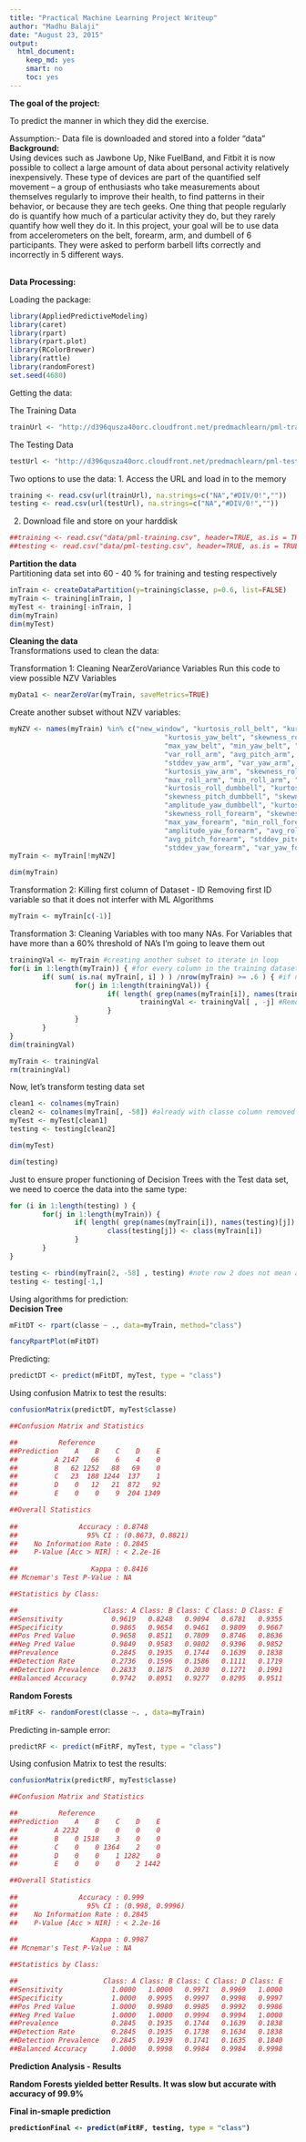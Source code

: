 ```yaml
---
title: "Practical Machine Learning Project Writeup"
author: "Madhu Balaji"
date: "August 23, 2015"
output: 
  html_document: 
    keep_md: yes
    smart: no
    toc: yes
---
```


<b>The goal of the project:</b>

To predict the manner in which they did the exercise.

Assumption:- Data file is downloaded and stored into a folder "data"
</br>
<b>Background:</b></br>
Using devices such as Jawbone Up, Nike FuelBand, and Fitbit it is now possible to collect a large amount of data about personal activity relatively inexpensively. These type of devices are part of the quantified self movement – a group of enthusiasts who take measurements about themselves regularly to improve their health, to find patterns in their behavior, or because they are tech geeks. One thing that people regularly do is quantify how much of a particular activity they do, but they rarely quantify how well they do it. In this project, your goal will be to use data from accelerometers on the belt, forearm, arm, and dumbell of 6 participants. They were asked to perform barbell lifts correctly and incorrectly in 5 different ways.

</br>
<b>Data Processing:</b></br>

Loading the package:</br>

```r

library(AppliedPredictiveModeling)
library(caret)
library(rpart)
library(rpart.plot)
library(RColorBrewer)
library(rattle)
library(randomForest)
set.seed(4680)
```

Getting the data: </br>

The Training Data

```r
trainUrl <- "http://d396qusza40orc.cloudfront.net/predmachlearn/pml-training.csv"
```
The Testing Data

```r
testUrl <- "http://d396qusza40orc.cloudfront.net/predmachlearn/pml-testing.csv"
```

Two options to use the data:
1. Access the URL and load in to the memory

```r
training <- read.csv(url(trainUrl), na.strings=c("NA","#DIV/0!",""))
testing <- read.csv(url(testUrl), na.strings=c("NA","#DIV/0!",""))
```

2. Download file and store on your harddisk

```r
##training <- read.csv("data/pml-training.csv", header=TRUE, as.is = TRUE, na.strings = c('NA','','#DIV/0!'))
##testing <- read.csv("data/pml-testing.csv", header=TRUE, as.is = TRUE, na.strings = c('NA','','#DIV/0!'))
```

<b>Partition the data</b></br>
Partitioning data set into 60 - 40 % for training and testing respectively

```r
inTrain <- createDataPartition(y=training$classe, p=0.6, list=FALSE)
myTrain <- training[inTrain, ]
myTest <- training[-inTrain, ]
dim(myTrain) 
dim(myTest)
```
<b>Cleaning the data</b></br>
Transformations used to clean the data:

Transformation 1: Cleaning NearZeroVariance Variables Run this code to view possible NZV Variables

```r
myData1 <- nearZeroVar(myTrain, saveMetrics=TRUE)
```
Create another subset without NZV variables:

```r
myNZV <- names(myTrain) %in% c("new_window", "kurtosis_roll_belt", "kurtosis_picth_belt",
                                      "kurtosis_yaw_belt", "skewness_roll_belt", "skewness_roll_belt.1", "skewness_yaw_belt",
                                      "max_yaw_belt", "min_yaw_belt", "amplitude_yaw_belt", "avg_roll_arm", "stddev_roll_arm",
                                      "var_roll_arm", "avg_pitch_arm", "stddev_pitch_arm", "var_pitch_arm", "avg_yaw_arm",
                                      "stddev_yaw_arm", "var_yaw_arm", "kurtosis_roll_arm", "kurtosis_picth_arm",
                                      "kurtosis_yaw_arm", "skewness_roll_arm", "skewness_pitch_arm", "skewness_yaw_arm",
                                      "max_roll_arm", "min_roll_arm", "min_pitch_arm", "amplitude_roll_arm", "amplitude_pitch_arm",
                                      "kurtosis_roll_dumbbell", "kurtosis_picth_dumbbell", "kurtosis_yaw_dumbbell", "skewness_roll_dumbbell",
                                      "skewness_pitch_dumbbell", "skewness_yaw_dumbbell", "max_yaw_dumbbell", "min_yaw_dumbbell",
                                      "amplitude_yaw_dumbbell", "kurtosis_roll_forearm", "kurtosis_picth_forearm", "kurtosis_yaw_forearm",
                                      "skewness_roll_forearm", "skewness_pitch_forearm", "skewness_yaw_forearm", "max_roll_forearm",
                                      "max_yaw_forearm", "min_roll_forearm", "min_yaw_forearm", "amplitude_roll_forearm",
                                      "amplitude_yaw_forearm", "avg_roll_forearm", "stddev_roll_forearm", "var_roll_forearm",
                                      "avg_pitch_forearm", "stddev_pitch_forearm", "var_pitch_forearm", "avg_yaw_forearm",
                                      "stddev_yaw_forearm", "var_yaw_forearm")
myTrain <- myTrain[!myNZV]

dim(myTrain)
```

Transformation 2: Killing first column of Dataset - ID Removing first ID variable so that it does not interfer with ML Algorithms

```r
myTrain <- myTrain[c(-1)]
```
Transformation 3: Cleaning Variables with too many NAs. For Variables that have more than a 60% threshold of NA’s I’m going to leave them out

```r
trainingVal <- myTrain #creating another subset to iterate in loop
for(i in 1:length(myTrain)) { #for every column in the training dataset
        if( sum( is.na( myTrain[, i] ) ) /nrow(myTrain) >= .6 ) { #if n?? NAs > 60% of total observations
                for(j in 1:length(trainingVal)) {
                        if( length( grep(names(myTrain[i]), names(trainingVal)[j]) ) ==1)  { #if the columns are the same:
                                trainingVal <- trainingVal[ , -j] #Remove that column
                        }   
                } 
        }
}
dim(trainingVal)
```
```r
myTrain <- trainingVal
rm(trainingVal)
```

Now, let's transform testing data set

```r
clean1 <- colnames(myTrain)
clean2 <- colnames(myTrain[, -58]) #already with classe column removed
myTest <- myTest[clean1]
testing <- testing[clean2]

dim(myTest)

dim(testing)
```
Just to ensure proper functioning of Decision Trees with the Test data set, we need to coerce the data into the same type:

```r
for (i in 1:length(testing) ) {
        for(j in 1:length(myTrain)) {
                if( length( grep(names(myTrain[i]), names(testing)[j]) ) ==1)  {
                        class(testing[j]) <- class(myTrain[i])
                }      
        }      
}

testing <- rbind(myTrain[2, -58] , testing) #note row 2 does not mean anything, this will be removed right.. now:
testing <- testing[-1,]
```
Using algorithms for prediction: </br>
<b>Decision Tree</b>

```r
mFitDT <- rpart(classe ~ ., data=myTrain, method="class")

fancyRpartPlot(mFitDT)
```

Predicting:

```r
predictDT <- predict(mFitDT, myTest, type = "class")
```

Using confusion Matrix to test the results:
```r
confusionMatrix(predictDT, myTest$classe)
```

```r
##Confusion Matrix and Statistics

##          Reference
##Prediction    A    B    C    D    E
##         A 2147   66    6    4    0
##         B   62 1252   88   69    0
##         C   23  188 1244  137    1
##         D    0   12   21  872   92
##         E    0    0    9  204 1349

##Overall Statistics
                                          
##               Accuracy : 0.8748          
##                 95% CI : (0.8673, 0.8821)
##    No Information Rate : 0.2845          
##    P-Value [Acc > NIR] : < 2.2e-16       
                                          
##                  Kappa : 0.8416          
## Mcnemar's Test P-Value : NA              

##Statistics by Class:

##                     Class: A Class: B Class: C Class: D Class: E
##Sensitivity            0.9619   0.8248   0.9094   0.6781   0.9355
##Specificity            0.9865   0.9654   0.9461   0.9809   0.9667
##Pos Pred Value         0.9658   0.8511   0.7809   0.8746   0.8636
##Neg Pred Value         0.9849   0.9583   0.9802   0.9396   0.9852
##Prevalence             0.2845   0.1935   0.1744   0.1639   0.1838
##Detection Rate         0.2736   0.1596   0.1586   0.1111   0.1719
##Detection Prevalence   0.2833   0.1875   0.2030   0.1271   0.1991
##Balanced Accuracy      0.9742   0.8951   0.9277   0.8295   0.9511

```

<b>Random Forests</b>

```r
mFitRF <- randomForest(classe ~. , data=myTrain)
```

Predicting in-sample error:

```r
predictRF <- predict(mFitRF, myTest, type = "class")
```

Using confusion Matrix to test the results:

```r
confusionMatrix(predictRF, myTest$classe)
```
```r
##Confusion Matrix and Statistics

##          Reference
##Prediction    A    B    C    D    E
##         A 2232    0    0    0    0
##         B    0 1518    3    0    0
##         C    0    0 1364    2    0
##         D    0    0    1 1282    0
##         E    0    0    0    2 1442

##Overall Statistics
                                         
##               Accuracy : 0.999          
##                 95% CI : (0.998, 0.9996)
##    No Information Rate : 0.2845         
##    P-Value [Acc > NIR] : < 2.2e-16      
                                         
##                  Kappa : 0.9987         
## Mcnemar's Test P-Value : NA             

##Statistics by Class:

##                     Class: A Class: B Class: C Class: D Class: E
##Sensitivity            1.0000   1.0000   0.9971   0.9969   1.0000
##Specificity            1.0000   0.9995   0.9997   0.9998   0.9997
##Pos Pred Value         1.0000   0.9980   0.9985   0.9992   0.9986
##Neg Pred Value         1.0000   1.0000   0.9994   0.9994   1.0000
##Prevalence             0.2845   0.1935   0.1744   0.1639   0.1838
##Detection Rate         0.2845   0.1935   0.1738   0.1634   0.1838
##Detection Prevalence   0.2845   0.1939   0.1741   0.1635   0.1840
##Balanced Accuracy      1.0000   0.9998   0.9984   0.9984   0.9998
```

<b>Prediction Analysis - Results</b>

<b>Random Forests yielded better Results. It was slow but accurate with accuracy of 99.9% <b>

Final in-smaple prediction

```r
predictionFinal <- predict(mFitRF, testing, type = "class")
```